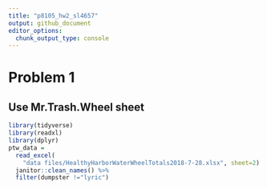 ```yaml
---
title: "p8105_hw2_sl4657"
output: github_document
editor_options: 
  chunk_output_type: console
---
```


# Problem 1
## Use Mr.Trash.Wheel sheet
```r
library(tidyverse)
library(readxl)
library(dplyr)
ptw_data = 
  read_excel(
    "data files/HealthyHarborWaterWheelTotals2018-7-28.xlsx", sheet=2) %>% 
  janitor::clean_names() %>% 
  filter(dumpster !="lyric")
```


